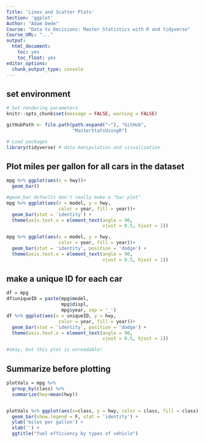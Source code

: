 ```yaml
---
Title: 'Lines and Scatter Plots'
Section: 'ggplot'
Author: "Adam Dede"
Course: "Data to Decisions: Master Statistics with R and tidyverse"
Course_URL: "..." 
output:
  html_document:
    toc: yes
    toc_float: yes
editor_options:
  chunk_output_type: console
---
```


## set environment

```r

# Set rendering parameters
knitr::opts_chunk$set(message = FALSE, warning = FALSE)

gitHubPath <- file.path(path.expand("~"), "GitHub", 
                        "MasterStatsUsingR")

# Load packages
library(tidyverse) # data manipulation and visualization
```

## Plot miles per gallon for all cars in the dataset

```r

mpg %>% ggplot(aes(x = hwy))+
  geom_bar() 

#geom_bar defaults don't really make a "bar plot" 
mpg %>% ggplot(aes(x = model, y = hwy, 
                   color = year, fill = year))+
  geom_bar(stat = 'identity') +
  theme(axis.text.x = element_text(angle = 90, 
                                   vjust = 0.5, hjust = 1))

mpg %>% ggplot(aes(x = model, y = hwy, 
                   color = year, fill = year))+
  geom_bar(stat = 'identity', position = 'dodge') +
  theme(axis.text.x = element_text(angle = 90, 
                                   vjust = 0.5, hjust = 1))


```

## make a unique ID for each car

```r

df = mpg
df$uniqueID = paste(mpg$model,
                    mpg$displ,
                    mpg$year, sep = '_')
df %>% ggplot(aes(x = uniqueID, y = hwy, 
                   color = year, fill = year))+
  geom_bar(stat = 'identity', position = 'dodge') +
  theme(axis.text.x = element_text(angle = 90, 
                                   vjust = 0.5, hjust = 1))

#okay, but this plot is unreadable! 


```

## Summarize before plotting 

```r

plotVals = mpg %>% 
  group_by(class) %>%  
  summarize(hwy=mean(hwy)) 


plotVals %>% ggplot(aes(x=class, y = hwy, color = class, fill = class))+
  geom_bar(show.legend = F, stat = 'identity') +
  ylab('miles per gallon') + 
  xlab('') +
  ggtitle("fuel efficiency by types of vehicle")

  

```  
  
